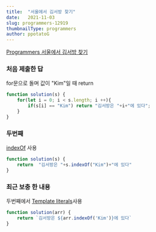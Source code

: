 ```yaml
---
title:  "서울에서 김서방 찾기"
date:   2021-11-03
slug: programmers-12919
thumbnailType: programmers
author: ppotatoG
---
```

[Programmers 서울에서 김서방 찾기](https://programmers.co.kr/learn/courses/30/lessons/12919?language=javascript)

### 처음 제출한 답

for문으로 돌며 값이 "Kim"일 때 return

```js
function solution(s) {
    for(let i = 0; i < s.length; i ++){
        if(s[i] == "Kim") return "김서방은 "+i+"에 있다";
    }
}
```

### 두번째

[indexOf](https://developer.mozilla.org/ko/docs/Web/JavaScript/Reference/Global_Objects/Array/indexOf) 사용

```js
function solution(s) {
    return 	"김서방은 "+s.indexOf("Kim")+"에 있다"
}
```

### 최근 보충 한 내용

두번째에서 [Template literals](https://developer.mozilla.org/ko/docs/Web/JavaScript/Reference/Template_literals)사용

```js
function solution(arr) {
    return `김서방은 ${arr.indexOf('Kim')}에 있다`
}
```
